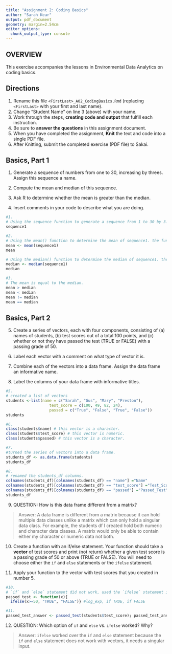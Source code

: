 ```yaml
---
title: "Assignment 2: Coding Basics"
author: "Sarah Kear"
output: pdf_document
geometry: margin=2.54cm
editor_options: 
  chunk_output_type: console
---
```


## OVERVIEW

This exercise accompanies the lessons in Environmental Data Analytics on coding basics.

## Directions

1.  Rename this file `<FirstLast>_A02_CodingBasics.Rmd` (replacing `<FirstLast>` with your first and last name).
2.  Change "Student Name" on line 3 (above) with your name.
3.  Work through the steps, **creating code and output** that fulfill each instruction.
4.  Be sure to **answer the questions** in this assignment document.
5.  When you have completed the assignment, **Knit** the text and code into a single PDF file.
6.  After Knitting, submit the completed exercise (PDF file) to Sakai.

## Basics, Part 1

1.  Generate a sequence of numbers from one to 30, increasing by threes. Assign this sequence a name.

2.  Compute the mean and median of this sequence.

3.  Ask R to determine whether the mean is greater than the median.

4.  Insert comments in your code to describe what you are doing.

```r
#1.
# Using the sequence function to generate a sequence from 1 to 30 by 3. 
sequence1

#2. 
# Using the mean() function to determine the mean of sequence1. the function name is mean.
mean <- mean(sequence1)
mean

# Using the median() function to determine the median of sequence1. the function name is median.
median <- median(sequence1)
median

#3. 
# The mean is equal to the median.
mean > median 
mean < median
mean != median
mean == median
```


## Basics, Part 2

5.  Create a series of vectors, each with four components, consisting of (a) names of students, (b) test scores out of a total 100 points, and (c) whether or not they have passed the test (TRUE or FALSE) with a passing grade of 50.

6.  Label each vector with a comment on what type of vector it is.

7.  Combine each of the vectors into a data frame. Assign the data frame an informative name.

8.  Label the columns of your data frame with informative titles.

```r
#5.
# created a list of vectors
students <-list(name = c("Sarah", "Gus", "Mary", "Preston"),
                   test_score = c(100, 49, 82, 24),
                   passed = c("True", "False", "True", "False"))
students

#6.
class(students$name) # this vector is a character.
class(students$test_score) # this vector is numeric.
class(students$passed) # this vector is a character.

#7.
#turned the series of vectors into a data frame.
students_df <- as.data.frame(students) 
students_df

#8.
# renamed the students_df columns.
colnames(students_df)[colnames(students_df) == "name"] ="Name"
colnames(students_df)[colnames(students_df) == "test_score"] ="Test_Score"
colnames(students_df)[colnames(students_df) == "passed"] ="Passed_Test"
students_df
```

9.  QUESTION: How is this data frame different from a matrix?

> Answer: A data frame is different from a matrix because it can hold multiple data classes unlike a matrix which can only hold a singular data class. For example, the students df I created hold both numeric and character data classes. A matrix would only be able to contain either my character or numeric data not both.

10. Create a function with an if/else statement. Your function should take a **vector** of test scores and print (not return) whether a given test score is a passing grade of 50 or above (TRUE or FALSE). You will need to choose either the `if` and `else` statements or the `ifelse` statement. 

11. Apply your function to the vector with test scores that you created in number 5.

```r
#10.
# `if` and `else` statement did not work, used the `ifelse` statement instead.
passed_test <- function(x){
  ifelse(x>=50, "TRUE", "FALSE")} #log_exp, if TRUE, if FALSE

#11.
passed_test_answer <- passed_test(students$test_score); passed_test_answer
```

12. QUESTION: Which option of `if` and `else` vs. `ifelse` worked? Why?

> Answer: `ifelse` worked over the `if` and `else` statement because the `if` and `else` statement does not work with vectors, it needs a singular input.
